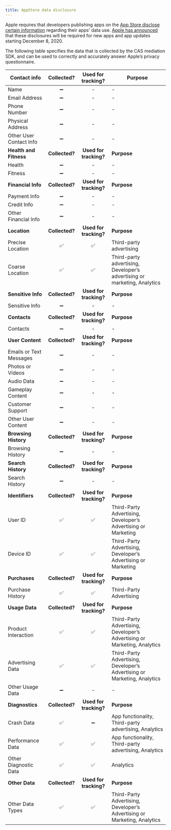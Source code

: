 ```yaml
---
title: AppStore data disclosure
---
```


Apple requires that developers publishing apps on the [App Store disclose certain information](https://developer.apple.com/app-store/app-privacy-details/) regarding their apps' data use. [Apple has announced](https://developer.apple.com/news/?id=vlj9jty9) that these disclosures will be required for new apps and app updates starting December 8, 2020.  

The following table specifies the data that is collected by the CAS mediation SDK, and can be used to correctly and accurately answer Apple’s privacy questionnaire.  

| **Contact info** | Collected? | Used for tracking? | Purpose |
|--------------|:----------:|:------------------:|---------|
| Name |:heavy_minus_sign:| - | - |
| Email Address |:heavy_minus_sign:| - | - |
| Phone Number |:heavy_minus_sign:| - | - |
| Physical Address |:heavy_minus_sign:| - | - |
| Other User Contact Info |:heavy_minus_sign:| - | - |
| **Health and Fitness** | **Collected?** | **Used for tracking?** | **Purpose** |
| Health |:heavy_minus_sign:| - | - |
| Fitness |:heavy_minus_sign:| - | - |
| **Financial Info** | **Collected?** | **Used for tracking?** | **Purpose** |
| Payment Info |:heavy_minus_sign:| - | - |
| Credit Info |:heavy_minus_sign:| - | - |
| Other Financial Info |:heavy_minus_sign:| - | - |
| **Location** | **Collected?** | **Used for tracking?** | **Purpose** |
| Precise Location |:white_check_mark:|:white_check_mark:| Third-party advertising |
| Coarse Location |:white_check_mark:|:white_check_mark:| Third-party advertising, Developer’s advertising or marketing, Analytics |
| **Sensitive Info** | **Collected?** | **Used for tracking?** | **Purpose** |
| Sensitive Info |:heavy_minus_sign:| - | - |
| **Contacts** | **Collected?** | **Used for tracking?** | **Purpose** |
| Contacts |:heavy_minus_sign:| - | - |
| **User Content** | **Collected?** | **Used for tracking?** | **Purpose** |
| Emails or Text Messages |:heavy_minus_sign:| - | - |
| Photos or Videos |:heavy_minus_sign:| - | - |
| Audio Data |:heavy_minus_sign:| - | - |
| Gameplay Content |:heavy_minus_sign:| - | - |
| Customer Support |:heavy_minus_sign:| - | - |
| Other User Content |:heavy_minus_sign:| - | - |
| **Browsing History** | **Collected?** | **Used for tracking?** | **Purpose** |
| Browsing History |:heavy_minus_sign:| - | - |
| **Search History** | **Collected?** | **Used for tracking?** | **Purpose** |
| Search History |:heavy_minus_sign:| - | - |
| **Identifiers** | **Collected?** | **Used for tracking?** | **Purpose** |
| User ID |:white_check_mark:|:white_check_mark:| Third-Party Advertising, Developer’s Advertising or Marketing |
| Device ID |:white_check_mark:|:white_check_mark:| Third-Party Advertising, Developer’s Advertising or Marketing |
| **Purchases** | **Collected?** | **Used for tracking?** | **Purpose** |
| Purchase History |:white_check_mark:|:white_check_mark:| Third-Party Advertising |
| **Usage Data** | **Collected?** | **Used for tracking?** | **Purpose** |
| Product Interaction |:white_check_mark:|:white_check_mark:| Third-Party Advertising, Developer’s Advertising or Marketing, Analytics |
| Advertising Data |:white_check_mark:|:white_check_mark:| Third-Party Advertising, Developer’s Advertising or Marketing, Analytics |
| Other Usage Data |:heavy_minus_sign:| - | - |
| **Diagnostics** | **Collected?** | **Used for tracking?** | **Purpose** |
| Crash Data |:white_check_mark:|:heavy_minus_sign:| App functionality, Third-party advertising, Analytics |
| Performance Data |:white_check_mark:|:white_check_mark:| App functionality, Third-party advertising, Analytics |
| Other Diagnostic Data |:white_check_mark:|:white_check_mark:| Analytics |
| **Other Data** | **Collected?**  | **Used for tracking?** | **Purpose** |
| Other Data Types |:white_check_mark:|:white_check_mark:| Third-Party Advertising, Developer’s Advertising or Marketing, Analytics |

